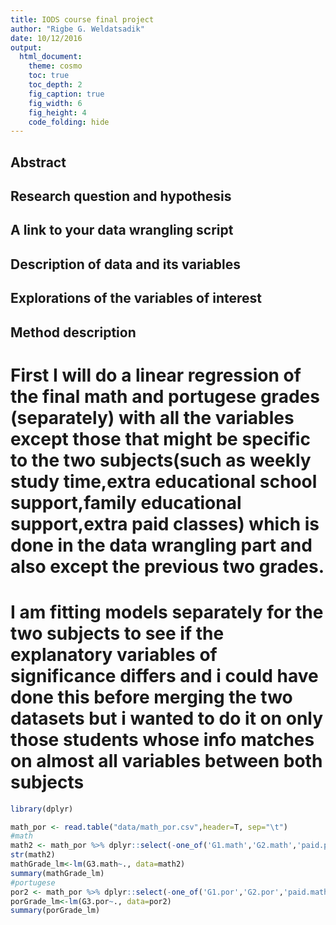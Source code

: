 ```yaml
---
title: IODS course final project
author: "Rigbe G. Weldatsadik"
date: 10/12/2016
output:
  html_document:
    theme: cosmo
    toc: true
    toc_depth: 2
    fig_caption: true
    fig_width: 6
    fig_height: 4
    code_folding: hide
---
```


## Abstract

## Research question and hypothesis

## A link to your data wrangling script

## Description of data and its variables

## Explorations of the variables of interest

## Method description
# First I will do a linear regression of the final math and portugese grades (separately) with all the variables except those that might be specific to the two subjects(such as weekly study time,extra educational school support,family educational support,extra paid classes) which is done in the data wrangling part and also except the previous two grades.
# I am fitting models separately for the two subjects to see if the explanatory variables of significance differs and i could have done this before merging the two datasets but i wanted to do it on only those students whose info matches on almost all variables between both subjects

```r
library(dplyr)

math_por <- read.table("data/math_por.csv",header=T, sep="\t")
#math
math2 <- math_por %>% dplyr::select(-one_of('G1.math','G2.math','paid.por','G1.por','G2.por','G3.por','studytime.por','schoolsup.por','famsup.por'))
str(math2)
mathGrade_lm<-lm(G3.math~., data=math2)
summary(mathGrade_lm)
#portugese
por2 <- math_por %>% dplyr::select(-one_of('G1.por','G2.por','paid.math','G1.math','G2.math','G3.math','studytime.math','schoolsup.math','famsup.math'))
porGrade_lm<-lm(G3.por~., data=por2)
summary(porGrade_lm)
```